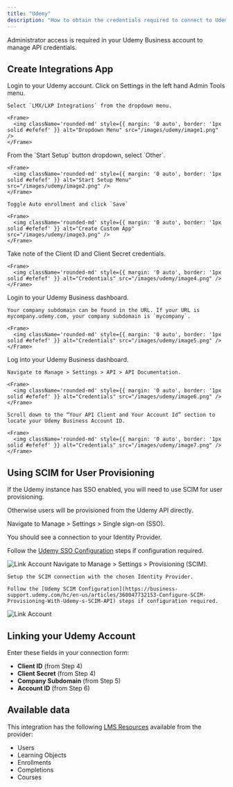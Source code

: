 ```yaml
---
title: "Udemy"
description: "How to obtain the credentials required to connect to Udemy."
---
```



<Note>
  Administrator access is required in your Udemy Business account to manage API credentials.
</Note>

## Create Integrations App

<Steps>
  <Step title="Log into Udemy">
    Login to your Udemy account.
  </Step>

  <Step title="Navigate to LMX/LXP Integrations">
    Click on Settings in the left hand Admin Tools menu.

    Select `LMX/LXP Integrations` from the dropdown menu.

    <Frame>
      <img className='rounded-md' style={{ margin: '0 auto', border: '1px solid #efefef' }} alt="Dropdown Menu" src="/images/udemy/image1.png" />
    </Frame>
  </Step>

  <Step title="Create Custom Integration">
    From the `Start Setup` button dropdown, select `Other`.

    <Frame>
      <img className='rounded-md' style={{ margin: '0 auto', border: '1px solid #efefef' }} alt="Start Setup Menu" src="/images/udemy/image2.png" />
    </Frame>

    Toggle Auto enrollment and click `Save`

    <Frame>
      <img className='rounded-md' style={{ margin: '0 auto', border: '1px solid #efefef' }} alt="Create Custom App" src="/images/udemy/image3.png" />
    </Frame>
  </Step>

  <Step title="Note the Client ID and Client Secret">
    Take note of the Client ID and Client Secret credentials.

    <Frame>
      <img className='rounded-md' style={{ margin: '0 auto', border: '1px solid #efefef' }} alt="Credentials" src="/images/udemy/image4.png" />
    </Frame>
  </Step>

  <Step title="Find Company Subdomain">
    Login to your Udemy Business dashboard.

    Your company subdomain can be found in the URL. If your URL is mycompany.udemy.com, your company subdomain is `mycompany`.

    <Frame>
      <img className='rounded-md' style={{ margin: '0 auto', border: '1px solid #efefef' }} alt="Credentials" src="/images/udemy/image5.png" />
    </Frame>
  </Step>

  <Step title="Find Account ID">
    Log into your Udemy Business dashboard.

    Navigate to Manage > Settings > API > API Documentation.

    <Frame>
      <img className='rounded-md' style={{ margin: '0 auto', border: '1px solid #efefef' }} alt="Credentials" src="/images/udemy/image6.png" />
    </Frame>

    Scroll down to the “Your API Client and Your Account Id” section to locate your Udemy Business Account ID.

    <Frame>
      <img className='rounded-md' style={{ margin: '0 auto', border: '1px solid #efefef' }} alt="Credentials" src="/images/udemy/image7.png" />
    </Frame>
  </Step>

</Steps>

## Using SCIM for User Provisioning

If the Udemy instance has SSO enabled, you will need to use SCIM for user provisioning. 

Otherwise users will be provisioned from the Udemy API directly.

<Steps>
<Step title="Check SSO is Enabled">
  Navigate to Manage > Settings > Single sign-on (SSO).

  You should see a connection to your Identity Provider. 
  
  Follow the [Udemy SSO Configuration](https://business-support.udemy.com/hc/en-us/articles/115008213828-Overview-of-Udemy-Business-SSO-Core-Features) steps if configuration required.

  <Frame>
    <img className='rounded-md' style={{ margin: '0 auto', border: '1px solid #efefef' }} alt="Link Account" src="/images/udemy/SSO.png" />
  </Frame>
</Step>

  <Step title="Enable SCIM">
    Navigate to Manage > Settings > Provisioning (SCIM).

    Setup the SCIM connection with the chosen Identity Provider.

    Follow the [Udemy SCIM Configuration](https://business-support.udemy.com/hc/en-us/articles/360047732153-Configure-SCIM-Provisioning-With-Udemy-s-SCIM-API) steps if configuration required.

  <Frame>
    <img className='rounded-md' style={{ margin: '0 auto', border: '1px solid #efefef' }} alt="Link Account" src="/images/udemy/SCIM.png" />
  </Frame>
  </Step>
</Steps>


## Linking your Udemy Account

Enter these fields in your connection form:
- **Client ID** (from Step 4)
- **Client Secret** (from Step 4)
- **Company Subdomain** (from Step 5)
- **Account ID** (from Step 6)

<IntegrationFooter />

## Available data

This integration has the following [LMS Resources](https://docs.stackone.com/reference/getting-started-with-your-api) available from the provider:
- Users
- Learning Objects
- Enrollments
- Completions
- Courses
